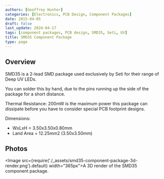 ```yaml
---
authors: [Geoffrey Hunter]
categories: [Electronics, PCB Design, Component Packages]
date: 2015-04-05
draft: false
last_update: 2024-04-17
tags: [component packages, PCB design, SMD35, Seti, UV]
title: SMD35 Component Package
type: page
---
```


## Overview

SMD35 is a 2-lead SMD package used exclusively by Seti for their range of Deep UV LEDs.

You can solder this by hand, due to the pins running up the side of the package for a short distance.

Thermal Resistance: 200mW is the maximum power this package can dissipate before you have to consider special PCB footprint designs.

Dimensions:

* WxLxH = 3.50x3.50x0.80mm
* Land Area = 12.25mm2 (3.50x3.50mm)

## Photos

<Image src={require('./_assets/smd35-component-package-3d-render.png').default} width="365px">A 3D render of the SMD35 component package.</Image>